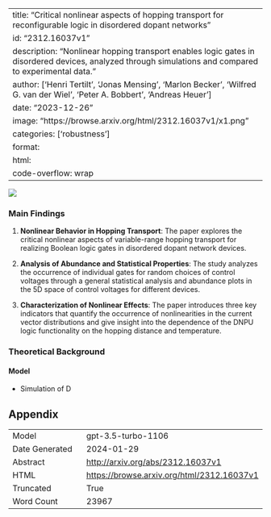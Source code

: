 
---
title: "Critical nonlinear aspects of hopping transport for reconfigurable logic in disordered dopant networks"
id: "2312.16037v1"
description: "Nonlinear hopping transport enables logic gates in disordered devices, analyzed through simulations and compared to experimental data."
author: ['Henri Tertilt', 'Jonas Mensing', 'Marlon Becker', 'Wilfred G. van der Wiel', 'Peter A. Bobbert', 'Andreas Heuer']
date: "2023-12-26"
image: "https://browse.arxiv.org/html/2312.16037v1/x1.png"
categories: ['robustness']
format:
  html:
    code-overflow: wrap
---

![](https://browse.arxiv.org/html/2312.16037v1/x1.png)

### Main Findings

1. **Nonlinear Behavior in Hopping Transport**: The paper explores the critical nonlinear aspects of variable-range hopping transport for realizing Boolean logic gates in disordered dopant network devices.

2. **Analysis of Abundance and Statistical Properties**: The study analyzes the occurrence of individual gates for random choices of control voltages through a general statistical analysis and abundance plots in the 5D space of control voltages for different devices.

3. **Characterization of Nonlinear Effects**: The paper introduces three key indicators that quantify the occurrence of nonlinearities in the current vector distributions and give insight into the dependence of the DNPU logic functionality on the hopping distance and temperature.

### Theoretical Background

#### Model
- Simulation of D

## Appendix

|          |          |
|----------|----------|
| Model     | gpt-3.5-turbo-1106       |
| Date Generated     | 2024-01-29       |
| Abstract | [http://arxiv.org/abs/2312.16037v1](http://arxiv.org/abs/2312.16037v1)        |
| HTML     | [https://browse.arxiv.org/html/2312.16037v1](https://browse.arxiv.org/html/2312.16037v1)       |
| Truncated       | True       |
| Word Count       | 23967       |